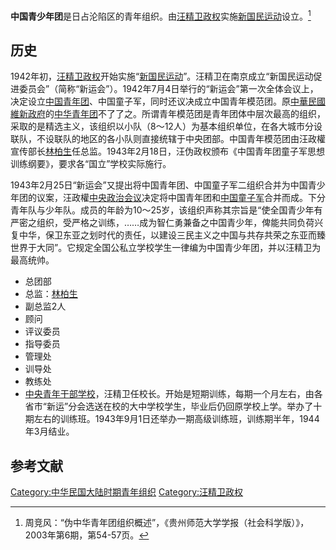 '''中国青少年团'''是日占沦陷区的青年组织。由[[汪精卫政权|汪精卫政权]]实施[[新国民运动|新国民运动]]设立。<ref> 周竞风：“伪中华青年团组织概述”，《贵州师范大学学报（社会科学版）》，2003年第6期，第54-57页。</ref>
==历史==
1942年初，[[汪精卫政权|汪精卫政权]]开始实施“[[新国民运动|新国民运动]]”。汪精卫在南京成立“新国民运动促进委员会”（简称“新运会”）。1942年7月4日举行的“新运会”第一次全体会议上，决定设立[[中国青年团|中国青年团]]、中国童子军，同时还议决成立中国青年模范团。原[[中華民國維新政府|中華民國維新政府]]的[[中华青年团|中华青年团]]不了了之。所谓青年模范团是青年团体中层次最高的组织，采取的是精选主义，该组织以小队（8～12人）为基本组织单位，在各大城市分设联队，不设联队的地区的各小队则直接统辖于中央团部。中国青年模范团由汪政權宣传部长[[林柏生|林柏生]]任总监。1943年2月18日，汪伪政权颁布《中国青年团童子军思想训练纲要》，要求各“国立”学校实际施行。

1943年2月25日“新运会”又提出将中国青年团、中国童子军二组织合并为中国青少年团的议案，汪政權[[中央政治会议|中央政治会议]]决定将中国青年团和[[中国童子军|中国童子军]]合并而成。下分青年队与少年队。成员的年龄为10～25岁，该组织声称其宗旨是“使全国青少年有严密之组织，受严格之训练，……成为智仁勇兼备之中国青少年，俾能共同负荷兴复中华，保卫东亚之划时代的责任，以建设三民主义之中国与共存共荣之东亚而臻世界于大同”。它规定全国公私立学校学生一律编为中国青少年团，并以汪精卫为最高统帅。
* 总团部
* 总监：[[林柏生|林柏生]]
* 副总监2人
* 顾问
* 评议委员
* 指导委员
* 管理处
* 训导处
* 教练处
* [[中央青年干部学校|中央青年干部学校]]，汪精卫任校长。开始是短期训练，每期一个月左右，由各省市“新运”分会选送在校的大中学校学生，毕业后仍回原学校上学。举办了十期左右的训练班。1943年9月1日还举办一期高级训练班，训练期半年，1944年3月结业。

==参考文献==
<references/>
[[Category:中华民国大陆时期青年组织|Category:中华民国大陆时期青年组织]]
[[Category:汪精卫政权|Category:汪精卫政权]]